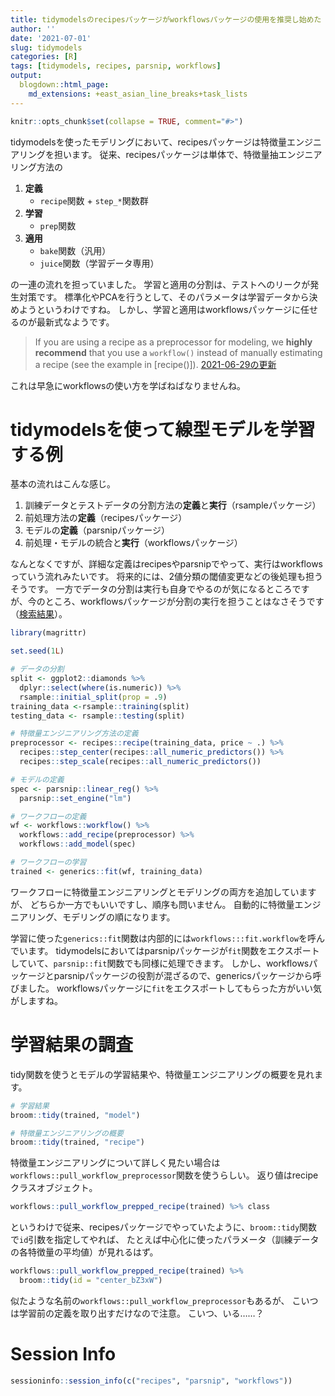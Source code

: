 ```yaml
---
title: tidymodelsのrecipesパッケージがworkflowsパッケージの使用を推奨し始めた
author: ''
date: '2021-07-01'
slug: tidymodels
categories: [R]
tags: [tidymodels, recipes, parsnip, workflows]
output:
  blogdown::html_page:
    md_extensions: +east_asian_line_breaks+task_lists
---
```


```r
knitr::opts_chunk$set(collapse = TRUE, comment="#>")
```


tidymodelsを使ったモデリングにおいて、recipesパッケージは特徴量エンジニアリングを担います。
従来、recipesパッケージは単体で、特徴量抽エンジニアリング方法の

1. **定義**
    - `recipe`関数 + `step_*`関数群
2. **学習**
    - `prep`関数
3. **適用**
    - `bake`関数（汎用）
    - `juice`関数（学習データ専用）

の一連の流れを担っていました。
学習と適用の分割は、テストへのリークが発生対策です。
標準化やPCAを行うとして、そのパラメータは学習データから決めようというわけですね。
しかし、学習と適用はworkflowsパッケージに任せるのが最新式なようです。


> If you are using a recipe as a preprocessor for modeling, we **highly recommend** that you use a `workflow()` instead of manually estimating a recipe (see the example in [recipe()]).
> [2021-06-29の更新](https://github.com/tidymodels/recipes/blame/39bc4e8b0084bcdbaf3844be9cc00762510f49ab/R/recipe.R#L284>)

これは早急にworkflowsの使い方を学ばねばなりませんね。

# tidymodelsを使って線型モデルを学習する例

基本の流れはこんな感じ。

1. 訓練データとテストデータの分割方法の**定義**と**実行**（rsampleパッケージ）
2. 前処理方法の**定義**（recipesパッケージ）
3. モデルの**定義**（parsnipパッケージ）
4. 前処理・モデルの統合と**実行**（workflowsパッケージ）

なんとなくですが、詳細な定義はrecipesやparsnipでやって、実行はworkflowsっていう流れみたいです。
将来的には、2値分類の閾値変更などの後処理も担うそうです。
一方でデータの分割は実行も自身でやるのが気になるところですが、今のところ、workflowsパッケージが分割の実行を担うことはなさそうです（[検索結果](https://github.com/tidymodels/workflows/search?q=rsample+is%3Apr&type=issues)）。

```r
library(magrittr)

set.seed(1L)

# データの分割
split <- ggplot2::diamonds %>%
  dplyr::select(where(is.numeric)) %>%
  rsample::initial_split(prop = .9)
training_data <-rsample::training(split)
testing_data <- rsample::testing(split)

# 特徴量エンジニアリング方法の定義
preprocessor <- recipes::recipe(training_data, price ~ .) %>%
  recipes::step_center(recipes::all_numeric_predictors()) %>%
  recipes::step_scale(recipes::all_numeric_predictors())

# モデルの定義
spec <- parsnip::linear_reg() %>%
  parsnip::set_engine("lm")

# ワークフローの定義
wf <- workflows::workflow() %>%
  workflows::add_recipe(preprocessor) %>%
  workflows::add_model(spec)

# ワークフローの学習
trained <- generics::fit(wf, training_data)
```

ワークフローに特徴量エンジニアリングとモデリングの両方を追加していますが、
どちらか一方でもいいですし、順序も問いません。
自動的に特徴量エンジニアリング、モデリングの順になります。

学習に使った`generics::fit`関数は内部的には`workflows:::fit.workflow`を呼んでいます。
tidymodelsにおいてはparsnipパッケージが`fit`関数をエクスポートしていて、`parsnip::fit`関数でも同様に処理できます。
しかし、workflowsパッケージとparsnipパッケージの役割が混ざるので、genericsパッケージから呼びました。
workflowsパッケージに`fit`をエクスポートしてもらった方がいい気がしますね。

# 学習結果の調査

tidy関数を使うとモデルの学習結果や、特徴量エンジニアリングの概要を見れます。

```r
# 学習結果
broom::tidy(trained, "model")

# 特徴量エンジニアリングの概要
broom::tidy(trained, "recipe")
```

特徴量エンジニアリングについて詳しく見たい場合は`workflows::pull_workflow_preprocessor`関数を使うらしい。
返り値はrecipeクラスオブジェクト。

```r
workflows::pull_workflow_prepped_recipe(trained) %>% class
```

というわけで従来、recipesパッケージでやっていたように、`broom::tidy`関数で`id`引数を指定してやれば、
たとえば中心化に使ったパラメータ（訓練データの各特徴量の平均値）が見れるはず。

```r
workflows::pull_workflow_prepped_recipe(trained) %>%
  broom::tidy(id = "center_bZ3xW")
```
似たような名前の`workflows::pull_workflow_preprocessor`もあるが、
こいつは学習前の定義を取り出すだけなので注意。
こいつ、いる……？

# Session Info


```r
sessioninfo::session_info(c("recipes", "parsnip", "workflows"))
```

